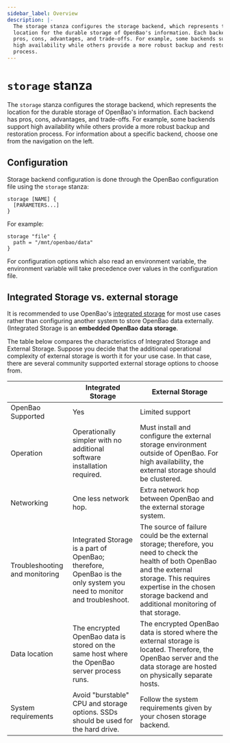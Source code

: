 ```yaml
---
sidebar_label: Overview
description: |-
  The storage stanza configures the storage backend, which represents the
  location for the durable storage of OpenBao's information. Each backend has
  pros, cons, advantages, and trade-offs. For example, some backends support
  high availability while others provide a more robust backup and restoration
  process.
---
```


# `storage` stanza

The `storage` stanza configures the storage backend, which represents the
location for the durable storage of OpenBao's information. Each backend has pros,
cons, advantages, and trade-offs. For example, some backends support high
availability while others provide a more robust backup and restoration process.
For information about a specific backend, choose one from the navigation on the
left.

## Configuration

Storage backend configuration is done through the OpenBao configuration file using
the `storage` stanza:

```hcl
storage [NAME] {
  [PARAMETERS...]
}
```

For example:

```hcl
storage "file" {
  path = "/mnt/openbao/data"
}
```

For configuration options which also read an environment variable, the
environment variable will take precedence over values in the configuration
file.

## Integrated Storage vs. external storage

It is recommended to use OpenBao's [integrated
storage](/docs/configuration/storage/raft) for most use cases rather than
configuring another system to store OpenBao data externally. (Integrated Storage is
an **embedded OpenBao data storage**.

The table below compares the characteristics of Integrated Storage and External
Storage. Suppose you decide that the additional operational complexity of
external storage is worth it for your use case. In that case, there are several
community supported external storage options to choose from.

|                                | Integrated Storage                                                                                                                                                                                             | External Storage                                                                                                                                                                                                                        |
|--------------------------------|----------------------------------------------------------------------------------------------------------------------------------------------------------------------------------------------------------------|-----------------------------------------------------------------------------------------------------------------------------------------------------------------------------------------------------------------------------------------|
| OpenBao Supported              | Yes                                                                                                                                                                                                            | Limited support                                                                                                                                                                                                                         |
| Operation                      | Operationally simpler with no additional software installation required.                                                                                                                                       | Must install and configure the external storage environment outside of OpenBao. For high availability, the external storage should be clustered.                                                                                        |
| Networking                     | One less network hop.                                                                                                                                                                                          | Extra network hop between OpenBao and the external storage system.                                                                                                                                                                      |
| Troubleshooting and monitoring | Integrated Storage is a part of OpenBao; therefore, OpenBao is the only system you need to monitor and troubleshoot.                                                                                           | The source of failure could be the external storage; therefore, you need to check the health of both OpenBao and the external storage. This requires expertise in the chosen storage backend and additional monitoring of that storage. |
| Data location                  | The encrypted OpenBao data is stored on the same host where the OpenBao server process runs.                                                                                                                   | The encrypted OpenBao data is stored where the external storage is located. Therefore, the OpenBao server and the data storage are hosted on physically separate hosts.                                                                 |
| System requirements            | Avoid "burstable" CPU and storage options. SSDs should be used for the hard drive. | Follow the system requirements given by your chosen storage backend.                                                                                                                                                                    |
